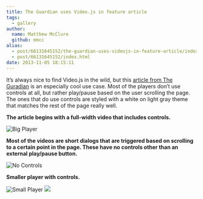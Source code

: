 ```yaml
---
title: The Guardian uses Video.js in feature article
tags:
  - gallery
author:
  name: Matthew McClure
  github: mmcc
alias:
  - post/66131645152/the-guardian-uses-videojs-in-feature-article/index.html
  - post/66131645152/index.html
date: 2013-11-05 18:15:11
---
```


It&rsquo;s always nice to find Video.js in the wild, but this [article from The Guradian](http://www.theguardian.com/world/interactive/2013/nov/01/snowden-nsa-files-surveillance-revelations-decoded) is an especially cool use case. Most of the players don&rsquo;t use controls at all, but rather play/pause based on the user scrolling the page. The ones that do use controls are styled with a white on light gray theme that matches the rest of the page really well.

**The article begins with a full-width video that includes controls.**

![Big Player](https://66.media.tumblr.com/14295587c4d822fd6db3a57be2b555cd/tumblr_inline_mvr6sfqy3m1qzxjzy.png)

**Most of the videos are short dialogs that are triggered based on scrolling to a certain point in the page. These have no controls other than an external play/pause button.**

![No Controls](https://65.media.tumblr.com/b45334a76c06433a43a13cbc375fd14b/tumblr_inline_mvr6tukViN1qzxjzy.png)

**Smaller player with controls.**

![Small Player](https://67.media.tumblr.com/b7f7111f67442c0afbee754793cc5a0f/tumblr_inline_mvlmf2N5AG1qzxjzy.png)
![](https://feeds.feedburner.com/~r/video-js/~4/5makkI_uMys)
